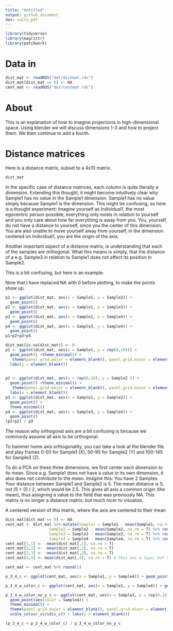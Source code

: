 ```yaml
---
title: "Untitled"
output: github_document
dev: cairo_pdf
---
```


```r
library(tidyverse)
library(magrittr)
library(patchwork)
```

# Data in

```r
dist_mat <- readRDS("dat/distmat.rds")
dist_mat[dist_mat == 0] <- NA
cent_mat <- readRDS("dat/centmat.rds")
```

# About

This is an explanation of how to imagine projections in high-dimensional space. Using blender we will discuss dimensions 1-3 and how to project them. We then continue to add a fourth. 

# Distance matrices

Here is a distance matrix, subset to a 4x10 matrix.

```r
dist_mat
```

In the specific case of distance matrices, each column is quite literally a dimension. Extending this thought, it might become intuitively clear why Sample1 has no value in the Sample1 dimension. Sample1 has no value simply because Sample1 is the dimension. This might be confusing, so here is a thought experiment: Imagine yourself as Individual1, the most egocentric person possible, everything only exists in relation to yourself and you only care about how far everything is away from you. You, yourself, do not have a distance to yourself, since you the center of this dimension. You are also unable to move yourself away from yourself, in the dimension centered on Individual1, you are the origin of the axis. 

Another important aspect of a distance matrix, is understanding that each of the samples are orthogonal. What this means is simply, that the distance of a e.g. Sample3 in relation to Sample1 does not affect its position in Sample2.

This is a bit confusing, but here is an example. 

Note that I have replaced NA with 0 before plotting, to make the points show up.


```r
p1 <- ggplot(dist_mat, aes(x = Sample1, y = Sample2)) +
  geom_point()
p2 <- ggplot(dist_mat, aes(x = Sample1, y = Sample3)) +
  geom_point()
p3 <- ggplot(dist_mat, aes(x = Sample1, y = Sample4)) +
  geom_point()
p4 <- ggplot(dist_mat, aes(x = Sample3, y = Sample4)) +
  geom_point()
p1+p2+p3+p4
```
```r
dist_mat[is.na(dist_mat)] <- 0
p1 <- ggplot(dist_mat, aes(x = Sample1, y = rep(0,10))) +
  geom_point() +theme_minimal() +
   theme(panel.grid.major = element_blank(), panel.grid.minor = element_blank(), axis.text.y = element_blank()) +
  labs(y = element_blank())
  

p2 <- ggplot(dist_mat, aes(x = rep(0,10), y = Sample2 )) +
  geom_point() +theme_minimal() +
   theme(panel.grid.major = element_blank(), panel.grid.minor = element_blank(), axis.text.x = element_blank()) +
  labs(x = element_blank())
p3 <- ggplot(dist_mat, aes(x = Sample1, y = Sample2)) +
  geom_point() +
  theme_minimal()
p4 <- ggplot(dist_mat, aes(x = Sample3, y = Sample4)) +
  geom_point()
(p1+p2) / p3
```

The reason why orthogonal axis are a bit confusing is because we commonly assume all axis to be orthogonal. 

To hammer home axis orthogonality, you can take a look at the blender file and play frames 0-50 for Sample1 (X), 50-95 for Sample2 (Y) and 100-145 for Sample3 (Z).

To do a PCA on these three dimensions, we first center each dimension to its mean. Since e.g. Sample1 does not have a value in its own dimension, it also does not contribute to the mean. Imagine this: You have 2 Samples. Your distance between Sample1 and Sample2 is 5. The mean distance is 5, not (5 + 0) / 2, which would be 2.5. This gives all axis a common origin (the mean), thus assigning a value to the field that was previously NA. This matrix is no longer a distance matrix, but much nicer to visualize.

A centered version of this matrix, where the axis are centered to their mean

```r
dist_mat[dist_mat == 0] <- NA
cent_mat <- dist_mat %>% mutate(Sample1 = Sample1 - mean(Sample1, na.rm = T) %>% round(1),
                   Sample2 = Sample2 - mean(Sample2, na.rm = T) %>% round(1),
                   Sample3 = Sample3 - mean(Sample3, na.rm = T) %>% round(1),
                   Sample4 = Sample4 - mean(Sample4, na.rm = T) %>% round(1))
cent_mat[1,1] <- -mean(dist_mat[,1], na.rm = T)
cent_mat[2,2] <- -mean(dist_mat[,2], na.rm = T)
cent_mat[3,3] <- -mean(dist_mat[,3], na.rm = T)
cent_mat[4,4] <- mean(dist_mat[,4], na.rm = T) # This was a typo, but makes the result much easier to understand.

cent_mat <- cent_mat %>% round(1)
```




```r
p_3_4_c <- ggplot(cent_mat, aes(x = Sample1, y = Sample4)) + geom_point() + theme_minimal()

p_3_4_w_color_c <- ggplot(cent_mat, aes(x = Sample1, y = Sample4)) + geom_point(aes(color = Sample4)) + theme_minimal() + scale_colour_viridis_c()

p_3_4_w_color_no_y_c <- ggplot(cent_mat, aes(x = Sample1, y = rep(0,10))) + 
  geom_point(aes(color = Sample4)) +
  theme_minimal() + 
  theme(panel.grid.major = element_blank(), panel.grid.minor = element_blank(), axis.text.y = element_blank()) +
  scale_colour_viridis_c() + labs(y = element_blank())

(p_3_4_c + p_3_4_w_color_c) / p_3_4_w_color_no_y_c
```
